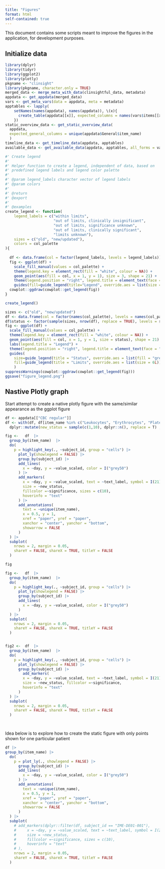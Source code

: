 ```yaml
---
title: "Figures"
format: html
self-contained: true
---
```


This document contains some scripts meant to improve the figures in the 
application, for development purposes.

## Initialize data


```r
library(dplyr)
library(tidyr)
library(ggplot2)
library(plotly)
pkgname <- "clinsight"
library(pkgname, character.only = TRUE)
merged_data <- merge_meta_with_data(clinsightful_data, metadata)
appdata <- get_appdata(merged_data)
vars <- get_meta_vars(data = appdata, meta = metadata)
apptables <- lapply(
    setNames(names(appdata), names(appdata)), \(x){
      create_table(appdata[[x]], expected_columns = names(vars$items[[x]]))
    })
static_overview_data <- get_static_overview_data(
  appdata, 
  expected_general_columns = unique(appdata$General$item_name)
  )
timeline_data <- get_timeline_data(appdata, apptables)
available_data <- get_available_data(appdata, apptables, all_forms = vars$all_forms)
```

```r
#' Create legend
#' 
#' Helper function to create a legend, independent of data, based on
#' predefined legend labels and legend color palette
#'
#' @param legend_labels character vector of legend labels
#' @param colors 
#'
#' @return
#' @export
#'
#' @examples
create_legend <- function(
    legend_labels = c("within limits", 
                      "out of limits, clinically insignificant", 
                      "out of limits, significance unknown", 
                      "out of limits, clinically significant", 
                      "limits unknown"),
    sizes = c("old", "new/updated"),
    colors = col_palette
){
  
  df <- data.frame(col = factor(legend_labels, levels = legend_labels))
  fig <- ggplot(df) +
    scale_fill_manual(values = col_palette) +
    theme(legend.key = element_rect(fill = "white", colour = NA)) +
    geom_point(aes(fill = col, x = 1, y = 1), size = 3, shape = 21) + 
    theme(legend.position = "right", legend.title = element_text(face = "bold")) +
    guides(fill=guide_legend(title="Legend", override.aes = list(size = 5)))
  cowplot::ggdraw(cowplot::get_legend(fig))
}

create_legend()
```


```r
sizes <- c("old", "new/updated")
df <- data.frame(col = factor(names(col_palette), levels = names(col_palette)))
df$status <- factor(sample(sizes, nrow(df), replace = TRUE), levels = sizes)
fig <- ggplot(df) +
  scale_fill_manual(values = col_palette) +
  theme(legend.key = element_rect(fill = "white", colour = NA)) +
  geom_point(aes(fill = col, x = 1, y = 1, size = status), shape = 21) + 
  labs(legend.title = "Legend") + 
  theme(legend.position = "right", legend.title = element_text(face = "bold")) +
  guides(
    size=guide_legend(title = "Status", override.aes = list(fill = "grey", size = c(2L,6L))),
    fill=guide_legend(title = "Limits", override.aes = list(size = 6L))
    )
suppressWarnings(cowplot::ggdraw(cowplot::get_legend(fig)))
ggsave("figure_legend.png")
```

## Nastive Plotly graph

Start attempt to create a native plotly figure with the same/similar appearance as the ggplot figure

```r
df <- appdata[["CBC regular"]] 
df <- with(df, df[item_name %in% c("Leukocytes", "Erythrocytes", "Platelets", "Neutrophils"), ]) |> 
  dplyr::mutate(new_status = sample(c(1,10), dplyr::n(), replace = T) , .by = c(subject_id, event_name, item_name))

fig <-   df  |> 
  group_by(item_name)  |> 
  do(
    p = highlight_key(., ~subject_id, group = "cells") |> 
      plot_ly(showlegend = FALSE) |> 
      group_by(subject_id) |> 
      add_lines(
        x = ~day, y = ~value_scaled, color = I("grey50") 
      ) |> 
      add_markers(
        x = ~day, y = ~value_scaled, text = ~text_label, symbol = I(21), stroke = I("black"), 
        size = ~new_status, 
        fillcolor =~significance, sizes = c(10), 
        hoverinfo = "text"
      ) |> 
      add_annotations(
        text = ~unique(item_name),
        x = 0.5, y = 1,
        xref = "paper", yref = "paper",
        xanchor = "center", yanchor = "bottom",
        showarrow = FALSE
      )
  ) |> 
  subplot(
    nrows = 2, margin = 0.05,
    shareY = FALSE, shareX = TRUE, titleY = FALSE
  )

fig
```
```r
fig <-   df  |> 
  group_by(item_name)  |> 
  do(
    p = highlight_key(., ~subject_id, group = "cells") |> 
      plot_ly(showlegend = FALSE) |> 
      group_by(subject_id) |> 
      add_lines(
        x = ~day, y = ~value_scaled, color = I("grey50") 
      ) 
  ) |> 
  subplot(
    nrows = 2, margin = 0.05,
    shareY = FALSE, shareX = TRUE, titleY = FALSE
  )


fig2 <-  df  |> 
  group_by(item_name)  |> 
  do(
    p = highlight_key(., ~subject_id, group = "cells") |> 
      plot_ly(showlegend = FALSE) |> 
      group_by(subject_id) |> 
        add_markers(
        x = ~day, y = ~value_scaled, text = ~text_label, symbol = I(21), stroke = I("black"), 
        size = ~new_status, fillcolor =~significance,
        hoverinfo = "text"
      )
  ) |> 
  subplot(
    nrows = 2, margin = 0.05,
    shareY = FALSE, shareX = TRUE, titleY = FALSE
  )

  
```

Idea below is to explore how to create the static figure with only points shown for one particular patient

```r
df |> 
group_by(item_name) |> 
  do(
    p = plot_ly(., showlegend = FALSE) |> 
      group_by(subject_id) |> 
      add_lines(
        x = ~day, y = ~value_scaled, color = I("grey50") 
      ) |> 
      add_annotations(
        text = ~unique(item_name),
        x = 0.5, y = 1,
        xref = "paper", yref = "paper",
        xanchor = "center", yanchor = "bottom",
        showarrow = FALSE
      )
  ) |> 
  subplot(
    # add_markers(dplyr::filter(df, subject_id == "IME-DE01-001"),
    #     x = ~day, y = ~value_scaled, text = ~text_label, symbol = I(21), stroke = I("black"), 
    #     size = ~new_status, 
    #     fillcolor =~significance, sizes = c(10), 
    #     hoverinfo = "text"
    # ),
    nrows = 2, margin = 0.05,
    shareY = FALSE, shareX = TRUE, titleY = FALSE
  )

```


